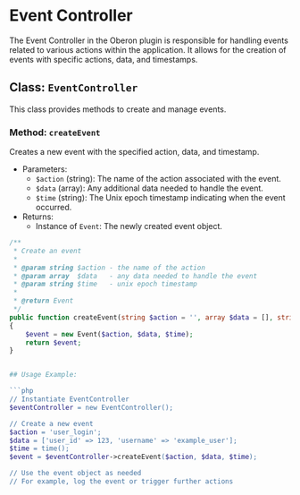 # Event Controller

The Event Controller in the Oberon plugin is responsible for handling events related to various actions within the application. It allows for the creation of events with specific actions, data, and timestamps.

## Class: `EventController`

This class provides methods to create and manage events.

### Method: `createEvent`

Creates a new event with the specified action, data, and timestamp.

-   Parameters:
    -   `$action` (string): The name of the action associated with the event.
    -   `$data` (array): Any additional data needed to handle the event.
    -   `$time` (string): The Unix epoch timestamp indicating when the event occurred.
-   Returns:
    -   Instance of `Event`: The newly created event object.

````php
/**
 * Create an event
 *
 * @param string $action - the name of the action
 * @param array  $data   - any data needed to handle the event
 * @param string $time   - unix epoch timestamp
 *
 * @return Event
 */
public function createEvent(string $action = '', array $data = [], string $time = '')
{
    $event = new Event($action, $data, $time);
    return $event;
}


## Usage Example:

```php
// Instantiate EventController
$eventController = new EventController();

// Create a new event
$action = 'user_login';
$data = ['user_id' => 123, 'username' => 'example_user'];
$time = time();
$event = $eventController->createEvent($action, $data, $time);

// Use the event object as needed
// For example, log the event or trigger further actions
````
